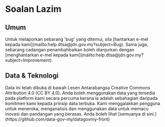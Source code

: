# Soalan Lazim


## Umum

<FAQBox title="Bagaimanakah cara untuk melapori 'bug' di OpenAPI?">
  Untuk melaporkan sebarang 'bug' yang ditemui, sila [hantarkan e-mel kepada
  kami](mailto:help.dtsa@jdn.gov.my?subject=Bug).
</FAQBox>
<FAQBox title="Bagaimanakah cara untuk memberi cadangan penambahbaikan?">
  Sama juga, sebarang cadangan penambahbaikan boleh dianjurkan dengan [menghantarkan e-mel kepada
  kami](mailto:help.dtsa@jdn.gov.my?subject=Improvement).
</FAQBox>

## Data & Teknologi

<FAQBox title="Bolehkah saya guna data-data yang disediakan secara percuma?">
  Data ini telah dibuka di bawah Lesen Antarabangsa Creative Commons Attribution 4.0 (CC BY 4.0).
  Anda boleh menggunakan data yang tersedia pada platform kami secara percuma kerana ia adalah
  sebahagian daripada komitmen kami kepada prinsip data terbuka. Kami menggalakkan pengguna untuk
  meneroka, menganalisis dan menggunakan data untuk memacu inovasi dan pandangan yang berasas.
</FAQBox>
<FAQBox title="Bolehkah kongsi cara-cara untuk membina laman ini?">
  Anda boleh lihat [semuanya di sini.](https://github.com/data-gov-my/datagovmy-front)
</FAQBox>
